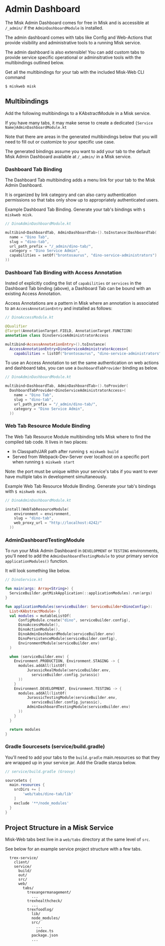 # Admin Dashboard

The Misk Admin Dashboard comes for free in Misk and is accessible at `/_admin/` if the `AdminDashboardModule` is installed.

The admin dashboard comes with tabs like Config and Web-Actions that provide visibility and administrative tools to a running Misk service.

The admin dashboard is also extensible! You can add custom tabs to provide service specific operational or adminsitrative tools with the multibindings outlined below.

Get all the multibindings for your tab with the included Misk-Web CLI command

```
$ miskweb misk
```

## Multibindings

Add the following multibindings to a KAbstractModule in a Misk service.

If you have many tabs, it may make sense to create a dedicated `{Service Name}AdminDashboardModule.kt`

Note that there are areas in the generated multibindings below that you will need to fill out or customize to your specific use case.

The generated bindings assume you want to add your tab to the default Misk Admin Dashboard available at `/_admin/` in a Misk service.

### Dashboard Tab Binding

The Dashboard Tab multibinding adds a menu link for your tab to the Misk Admin Dashboard.

It is organized by link category and can also carry authentication permissions so that tabs only show up to appropriately authenticated users.

Example Dashboard Tab Binding. Generate your tab's bindings with `$ miskweb misk`.

```kotlin
// DinoAdminDashboardModule.kt

multibind<DashboardTab, AdminDashboardTab>().toInstance(DashboardTab(
  name = "Dino Tab",
  slug = "dino-tab",
  url_path_prefix = "/_admin/dino-tab/",
  category = "Dino Service Admin",
  capabilities = setOf("brontosaurus", "dino-service-administrators")
))
```

### Dashboard Tab Binding with Access Annotation

Insted of explicitly coding the list of `capabilities` or `services` in the Dashboard Tab binding (above), a Dashboard Tab can be bound with an existing Access Annotation.

Access Annotations are a pattern in Misk where an annotation is associated to an `AccessAnnotationEntry` and installed as follows:

```kotlin
// DinoAccessModule.kt

@Qualifier
@Target(AnnotationTarget.FIELD, AnnotationTarget.FUNCTION)
annotation class DinoServiceAdministratorAccess

multibind<AccessAnnotationEntry>().toInstance(
  AccessAnnotationEntry<DinoServiceAdministratorAccess>(
    capabilities = listOf("brontosaurus", "dino-service-administrators")))
```

To use an Access Annotation to set the same authentication on web actions and dashboard tabs, you can use a `DashboardTabProvider` binding as below.

```kotlin
// DinoAdminDashboardModule.kt

multibind<DashboardTab, AdminDashboardTab>().toProvider(
  DashboardTabProvider<DinoServiceAdministratorAccess>(
    name = "Dino Tab",
    slug = "dino-tab",
    url_path_prefix = "/_admin/dino-tab/",
    category = "Dino Service Admin",
  ))
```

### Web Tab Resource Module Binding

The Web Tab Resource Module multibinding tells Misk where to find the compiled tab code. It lives in two places:

- In Classpath/JAR path after running `$ miskweb build`
- Served from Webpack-Dev-Server over localhost on a specific port when running `$ miskweb start`

Note: the port must be unique within your service's tabs if you want to ever have multiple tabs in development simultaneously.

Example Web Tab Resource Module Binding. Generate your tab's bindings with `$ miskweb misk`.

```kotlin
// DinoAdminDashboardModule.kt

install(WebTabResourceModule(
    environment = environment,
    slug = "dino-tab",
    web_proxy_url = "http://localhost:4242/"
  ))
```

### AdminDashboardTestingModule

To run your Misk Admin Dashboard in `DEVELOPMENT` or `TESTING` environments, you'll need to add the `AdminDashboardTestingModule` to your primary service `applicationModules()` function.

It will look something like below.

```kotlin
// DinoService.kt

fun main(args: Array<String>) {
  ServiceBuilder.getMiskApplication(::applicationModules).run(args)
}

fun applicationModules(serviceBuilder: ServiceBuilder<DinoConfig>):
  List<KAbstractModule> {
  val modules = mutableListOf(
      ConfigModule.create("dino", serviceBuilder.config),
      DinoAccessModule(),
      DinoActionModule(),
      DinoAdminDashboardModule(serviceBuilder.env)
      DinoPersistenceModule(serviceBuilder.config),
      EnvironmentModule(serviceBuilder.env)
  )

  when (serviceBuilder.env) {
    Environment.PRODUCTION, Environment.STAGING -> {
      modules.addAll(listOf(
          JurassicRealModule(serviceBuilder.env,
            serviceBuilder.config.jurassic)
      ))
    }
    Environment.DEVELOPMENT, Environment.TESTING -> {
      modules.addAll(listOf(
          JurassicTestingModule(serviceBuilder.env,
            serviceBuilder.config.jurassic),
          AdminDashboardTestingModule(serviceBuilder.env)
      ))
    }
  }

  return modules
}
```

### Gradle Sourcesets (service/build.gradle)

You'll need to add your tabs to the `build.gradle` main.resources so that they are wrapped up in your service jar. Add the Gradle stanza below.

```groovy
// service/build.gradle (Groovy)

sourceSets {
  main.resources {
    srcDirs += [
        'web/tabs/dino-tab/lib'
    ]
    exclude '**/node_modules'
  }
}
```

## Project Structure in a Misk Service

Misk-Web tabs best live in a `web/tabs` directory at the same level of `src`.

See below for an example service project structure with a few tabs.

```
  trex-service/
    client/
    service/
      build/
      out/
      src/
      web/
        tabs/
          trexangermanagement/
            ...
          trexhealthcheck/
            ...
          trexfoodlog/
            lib/
            node_modules/
            src/
              ...
              index.ts
            package.json
            ...
```
